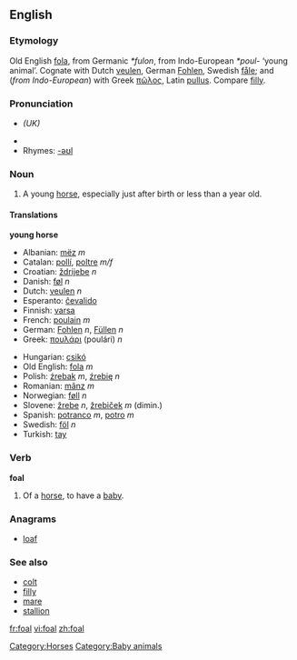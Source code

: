 ==English==
===Etymology===
Old English [[fola]], from Germanic ''*fulon'', from Indo-European ''*poul-'' ‘young animal’.  Cognate with Dutch [[veulen]], German [[Fohlen]], Swedish [[fåle]]; and (''from Indo-European'') with Greek [[πῶλος]], Latin [[pullus]].  Compare [[filly]].

===Pronunciation===
*{{IPA|/fəʊl/}} ''(UK)''
*{{audio|en-us-foal.ogg|Audio (US)}}
*Rhymes: [[Rhymes:English:-əʊl|-əʊl]]

===Noun===
{{en-noun-reg}}
#A young [[horse]], especially just after birth or less than a year old.

====Translations====
'''young horse'''
{{top}}
*Albanian: [[mëz]] ''m''
*Catalan: [[pollí]], [[poltre]] ''m/f''
*Croatian: [[ždrijebe]] ''n''
*Danish: [[føl]] ''n''
*Dutch: [[veulen]] ''n''
*Esperanto: [[ĉevalido]]
*Finnish: [[varsa]]
*French: [[poulain]] ''m''
*German: [[Fohlen]] ''n'', [[Füllen]] ''n''
*Greek: [[πουλάρι]] (poulári) ''n''
{{mid}}
*Hungarian: [[csikó]]
*Old English: [[fola]] ''m''
*Polish: [[źrebak]] ''m'', [[źrebię]] ''n''
*Romanian: [[mânz]] ''m''
*Norwegian: [[føll]] ''n''
*Slovene: [[žrebe]] ''n'', [[žrebiček]] ''m'' (dimin.)
*Spanish: [[potranco]] ''m'', [[potro]] ''m''
*Swedish: [[föl]] ''n''
*Turkish: [[tay]]
{{bottom}}

===Verb===
'''foal'''
#Of a [[horse]], to have a [[baby]].

===Anagrams===
*[[loaf]]

===See also===
*[[colt]]
*[[filly]]
*[[mare]]
*[[stallion]]

[[Category:Horses]]
[[Category:Baby animals]]

[[fr:foal]]
[[vi:foal]]
[[zh:foal]]